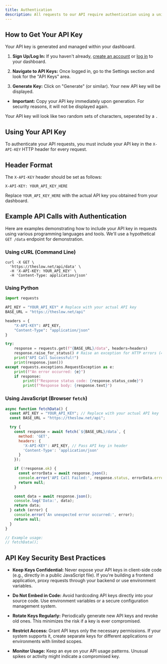 ```yaml
---
title: Authentication
description: All requests to our API require authentication using a unique API key. This ensures that only authorized applications can access your data and perform actions on your behalf.
---
```



## How to Get Your API Key
Your API key is generated and managed within your dashboard.

1. **Sign Up/Log In:** If you haven't already, [create an account](https://theslow.net/signup) or [log in](https://theslow.net/login) to your dashboard.

2. **Navigate to API Keys:** Once logged in, go to the Settings section and look for the "API Keys" area.

3. **Generate Key:** Click on "Generate" (or similar). Your new API key will be displayed.

- **Important:** Copy your API key immediately upon generation. For security reasons, it will not be displayed again.

Your API key will look like two random sets of characters, seperated by a ``.`` 

## Using Your API Key
To authenticate your API requests, you must include your API key in the ``X-API-KEY`` HTTP header for every request.

## Header Format
The ``X-API-KEY`` header should be set as follows:

``X-API-KEY: YOUR_API_KEY_HERE``

Replace ``YOUR_API_KEY_HERE`` with the actual API key you obtained from your dashboard.

## Example API Calls with Authentication
Here are examples demonstrating how to include your API key in requests using various programming languages and tools. We'll use a hypothetical ``GET /data`` endpoint for demonstration.

### Using cURL (Command Line)
```
curl -X GET \
  'https://theslow.net/api/data' \
  -H 'X-API-KEY: YOUR_API_KEY' \
  -H 'Content-Type: application/json'
```
### Using Python
```python
import requests

API_KEY = "YOUR_API_KEY" # Replace with your actual API key
BASE_URL = "https://theslow.net/api"

headers = {
    "X-API-KEY": API_KEY,
    "Content-Type": "application/json"
}

try:
    response = requests.get(f"{BASE_URL}/data", headers=headers)
    response.raise_for_status() # Raise an exception for HTTP errors (4xx or 5xx)
    print("API Call Successful!")
    print(response.json())
except requests.exceptions.RequestException as e:
    print(f"An error occurred: {e}")
    if response:
        print(f"Response status code: {response.status_code}")
        print(f"Response body: {response.text}")
```
### Using JavaScript (Browser ``fetch``)
```js
async function fetchData() {
  const API_KEY = "YOUR_API_KEY"; // Replace with your actual API key
  const BASE_URL = "https://theslow.net/api";

  try {
    const response = await fetch(`${BASE_URL}/data`, {
      method: 'GET',
      headers: {
        'X-API-KEY': API_KEY, // Pass API key in header
        'Content-Type': 'application/json'
      }
    });

    if (!response.ok) {
      const errorData = await response.json();
      console.error('API Call Failed:', response.status, errorData.error);
      return null;
    }

    const data = await response.json();
    console.log('Data:', data);
    return data;
  } catch (error) {
    console.error('An unexpected error occurred:', error);
    return null;
  }
}

// Example usage:
// fetchData();
```

## API Key Security Best Practices
- **Keep Keys Confidential:** Never expose your API keys in client-side code (e.g., directly in a public JavaScript file). If you're building a frontend application, proxy requests through your backend or use environment variables.

- **Do Not Embed in Code:** Avoid hardcoding API keys directly into your source code. Use environment variables or a secure configuration management system.

- **Rotate Keys Regularly:** Periodically generate new API keys and revoke old ones. This minimizes the risk if a key is ever compromised.

- **Restrict Access:** Grant API keys only the necessary permissions. If your system supports it, create separate keys for different applications or environments with limited scopes.

- **Monitor Usage:** Keep an eye on your API usage patterns. Unusual spikes or activity might indicate a compromised key.

<SupportSnippet/>